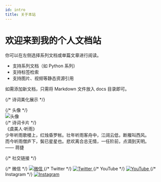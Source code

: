 ```yaml
---
id: intro
title: 关于本站
---
```


# 欢迎来到我的个人文档站

你可以在左侧选择系列文档或单篇文章进行阅读。

- 支持系列文档（如 Python 系列）
- 支持标签检索
- 支持图片、视频等静态资源引用

如需添加新文档，只需将 Markdown 文件放入 docs 目录即可。



{/* 诗词美化展示 */}
<div
    style={{
        display: "flex",
        justifyContent: "center",
        alignItems: "stretch",
        gap: "2.5em",
        margin: "3em 0 2em 0"
    }}
>
    {/* 头像 */}
    <div style={{
        display: "flex",
        alignItems: "stretch",
        width: "30%"
    }}>
        <img
            src={useBaseUrl('system/avatar.jpg')}
            alt="头像"
            style={{
                height: "100%",
                width: "auto",
                borderRadius: "16px",
                boxShadow: "0 2px 12px rgba(0,0,0,0.08)",
                background: "#fff",
                objectFit: "cover",
                display: "block",
                margin: "0 auto"
            }}
        />
    </div>
    {/* 诗词卡片 */}
    <div style={{
        flex: 1,
        background: "#fffbe6",
        borderLeft: "6px solid #007acc",
        borderRadius: "16px",
        padding: "2em 2em 1.5em 2em",
        boxShadow: "0 2px 12px rgba(0,0,0,0.04)",
        fontFamily: "STKaiti, KaiTi, serif",
        fontSize: "1.25em",
        color: "#444",
        display: "flex",
        flexDirection: "column",
        justifyContent: "center"
    }}>
        <div style={{marginBottom: "1em", lineHeight: "2", textAlign: "center"}}>
            <div>《虞美人·听雨》</div>
            <div>少年听雨歌楼上，红烛昏罗帐。壮年听雨客舟中，江阔云低，断雁叫西风。</div>
            <div>而今听雨僧庐下，鬓已星星也。悲欢离合总无情，一任阶前，点滴到天明。</div>
        </div>
        <div style={{textAlign: "right", color: "#888", fontSize: "1em", marginTop: "1em"}}>
            —— 蒋捷
        </div>
    </div>
</div>

{/* 社交链接 */}
<div style={{
    display: "flex",
    justifyContent: "center",
    alignItems: "center",
    gap: "2em",
    margin: "1.5em 0 2em 0"
}}>
    {/* 微信 */}
    <a href="#" title="微信" style={{textDecoration: "none"}}>
        <img src={useBaseUrl('system/wechat.jpg')} alt="微信" style={{width: 40, height: 40, borderRadius: "8px", boxShadow: "0 2px 8px rgba(0,0,0,0.08)"}} />
    </a>
    {/* Twitter */}
    <a href="https://twitter.com/" target="_blank" rel="noopener" title="Twitter" style={{textDecoration: "none"}}>
        <img src="https://cdn.jsdelivr.net/gh/simple-icons/simple-icons/icons/twitter.svg" alt="Twitter" style={{width: 40, height: 40, filter: "grayscale(0.2)"}} />
    </a>
    {/* YouTube */}
    <a href="https://youtube.com/" target="_blank" rel="noopener" title="YouTube" style={{textDecoration: "none"}}>
        <img src="https://cdn.jsdelivr.net/gh/simple-icons/simple-icons/icons/youtube.svg" alt="YouTube" style={{width: 40, height: 40, filter: "grayscale(0.2)"}} />
    </a>
    {/* Instagram */}
    <a href="https://instagram.com/" target="_blank" rel="noopener" title="Instagram" style={{textDecoration: "none"}}>
        <img src="https://cdn.jsdelivr.net/gh/simple-icons/simple-icons/icons/instagram.svg" alt="Instagram" style={{width: 40, height: 40, filter: "grayscale(0.2)"}} />
    </a>
</div>